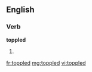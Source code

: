 ==English==

===Verb===
'''toppled'''

# {{past of|[[topple]]}}

[[fr:toppled]]
[[mg:toppled]]
[[vi:toppled]]